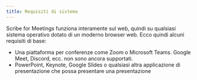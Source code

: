 ```yaml
---
title: Requisiti di sistema
---
```



Scribe for Meetings funziona interamente sul web, quindi su qualsiasi sistema operativo dotato di un moderno browser web. Ecco quindi alcuni requisiti di base:
* Una piattaforma per conferenze come Zoom o Microsoft Teams. Google Meet, Discord, ecc. non sono ancora supportati.
* PowerPoint, Keynote, Google Slides o qualsiasi altra applicazione di presentazione che possa presentare una presentazione


